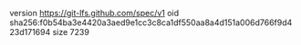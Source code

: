 version https://git-lfs.github.com/spec/v1
oid sha256:f0b54ba3e4420a3aed9e1cc3c8ca1df550aa8a4d151a006d766f9d423d171694
size 7239
